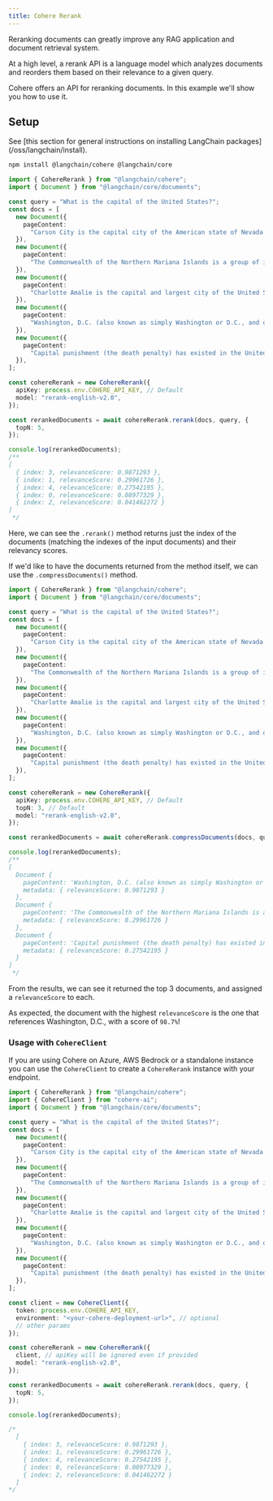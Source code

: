 ```yaml
---
title: Cohere Rerank
---
```


Reranking documents can greatly improve any RAG application and document retrieval system.

At a high level, a rerank API is a language model which analyzes documents and reorders them based on their relevance to a given query.

Cohere offers an API for reranking documents. In this example we'll show you how to use it.

## Setup

<Tip>
See [this section for general instructions on installing LangChain packages](/oss/langchain/install).
</Tip>

```bash npm
npm install @langchain/cohere @langchain/core
```

```typescript
import { CohereRerank } from "@langchain/cohere";
import { Document } from "@langchain/core/documents";

const query = "What is the capital of the United States?";
const docs = [
  new Document({
    pageContent:
      "Carson City is the capital city of the American state of Nevada. At the 2010 United States Census, Carson City had a population of 55,274.",
  }),
  new Document({
    pageContent:
      "The Commonwealth of the Northern Mariana Islands is a group of islands in the Pacific Ocean that are a political division controlled by the United States. Its capital is Saipan.",
  }),
  new Document({
    pageContent:
      "Charlotte Amalie is the capital and largest city of the United States Virgin Islands. It has about 20,000 people. The city is on the island of Saint Thomas.",
  }),
  new Document({
    pageContent:
      "Washington, D.C. (also known as simply Washington or D.C., and officially as the District of Columbia) is the capital of the United States. It is a federal district. The President of the USA and many major national government offices are in the territory. This makes it the political center of the United States of America.",
  }),
  new Document({
    pageContent:
      "Capital punishment (the death penalty) has existed in the United States since before the United States was a country. As of 2017, capital punishment is legal in 30 of the 50 states. The federal government (including the United States military) also uses capital punishment.",
  }),
];

const cohereRerank = new CohereRerank({
  apiKey: process.env.COHERE_API_KEY, // Default
  model: "rerank-english-v2.0",
});

const rerankedDocuments = await cohereRerank.rerank(docs, query, {
  topN: 5,
});

console.log(rerankedDocuments);
/**
[
  { index: 3, relevanceScore: 0.9871293 },
  { index: 1, relevanceScore: 0.29961726 },
  { index: 4, relevanceScore: 0.27542195 },
  { index: 0, relevanceScore: 0.08977329 },
  { index: 2, relevanceScore: 0.041462272 }
]
 */
```

Here, we can see the `.rerank()` method returns just the index of the documents (matching the indexes of the input documents) and their relevancy scores.

If we'd like to have the documents returned from the method itself, we can use the `.compressDocuments()` method.

```typescript
import { CohereRerank } from "@langchain/cohere";
import { Document } from "@langchain/core/documents";

const query = "What is the capital of the United States?";
const docs = [
  new Document({
    pageContent:
      "Carson City is the capital city of the American state of Nevada. At the 2010 United States Census, Carson City had a population of 55,274.",
  }),
  new Document({
    pageContent:
      "The Commonwealth of the Northern Mariana Islands is a group of islands in the Pacific Ocean that are a political division controlled by the United States. Its capital is Saipan.",
  }),
  new Document({
    pageContent:
      "Charlotte Amalie is the capital and largest city of the United States Virgin Islands. It has about 20,000 people. The city is on the island of Saint Thomas.",
  }),
  new Document({
    pageContent:
      "Washington, D.C. (also known as simply Washington or D.C., and officially as the District of Columbia) is the capital of the United States. It is a federal district. The President of the USA and many major national government offices are in the territory. This makes it the political center of the United States of America.",
  }),
  new Document({
    pageContent:
      "Capital punishment (the death penalty) has existed in the United States since before the United States was a country. As of 2017, capital punishment is legal in 30 of the 50 states. The federal government (including the United States military) also uses capital punishment.",
  }),
];

const cohereRerank = new CohereRerank({
  apiKey: process.env.COHERE_API_KEY, // Default
  topN: 3, // Default
  model: "rerank-english-v2.0",
});

const rerankedDocuments = await cohereRerank.compressDocuments(docs, query);

console.log(rerankedDocuments);
/**
[
  Document {
    pageContent: 'Washington, D.C. (also known as simply Washington or D.C., and officially as the District of Columbia) is the capital of the United States. It is a federal district. The President of the USA and many major national government offices are in the territory. This makes it the political center of the United States of America.',
    metadata: { relevanceScore: 0.9871293 }
  },
  Document {
    pageContent: 'The Commonwealth of the Northern Mariana Islands is a group of islands in the Pacific Ocean that are a political division controlled by the United States. Its capital is Saipan.',
    metadata: { relevanceScore: 0.29961726 }
  },
  Document {
    pageContent: 'Capital punishment (the death penalty) has existed in the United States since before the United States was a country. As of 2017, capital punishment is legal in 30 of the 50 states. The federal government (including the United States military) also uses capital punishment.',
    metadata: { relevanceScore: 0.27542195 }
  }
]
 */
```

From the results, we can see it returned the top 3 documents, and assigned a `relevanceScore` to each.

As expected, the document with the highest `relevanceScore` is the one that references Washington, D.C., with a score of `98.7%`!

### Usage with `CohereClient`

If you are using Cohere on Azure, AWS Bedrock or a standalone instance you can use the `CohereClient` to create a `CohereRerank` instance with your endpoint.

```typescript
import { CohereRerank } from "@langchain/cohere";
import { CohereClient } from "cohere-ai";
import { Document } from "@langchain/core/documents";

const query = "What is the capital of the United States?";
const docs = [
  new Document({
    pageContent:
      "Carson City is the capital city of the American state of Nevada. At the 2010 United States Census, Carson City had a population of 55,274.",
  }),
  new Document({
    pageContent:
      "The Commonwealth of the Northern Mariana Islands is a group of islands in the Pacific Ocean that are a political division controlled by the United States. Its capital is Saipan.",
  }),
  new Document({
    pageContent:
      "Charlotte Amalie is the capital and largest city of the United States Virgin Islands. It has about 20,000 people. The city is on the island of Saint Thomas.",
  }),
  new Document({
    pageContent:
      "Washington, D.C. (also known as simply Washington or D.C., and officially as the District of Columbia) is the capital of the United States. It is a federal district. The President of the USA and many major national government offices are in the territory. This makes it the political center of the United States of America.",
  }),
  new Document({
    pageContent:
      "Capital punishment (the death penalty) has existed in the United States since before the United States was a country. As of 2017, capital punishment is legal in 30 of the 50 states. The federal government (including the United States military) also uses capital punishment.",
  }),
];

const client = new CohereClient({
  token: process.env.COHERE_API_KEY,
  environment: "<your-cohere-deployment-url>", // optional
  // other params
});

const cohereRerank = new CohereRerank({
  client, // apiKey will be ignored even if provided
  model: "rerank-english-v2.0",
});

const rerankedDocuments = await cohereRerank.rerank(docs, query, {
  topN: 5,
});

console.log(rerankedDocuments);

/*
  [
    { index: 3, relevanceScore: 0.9871293 },
    { index: 1, relevanceScore: 0.29961726 },
    { index: 4, relevanceScore: 0.27542195 },
    { index: 0, relevanceScore: 0.08977329 },
    { index: 2, relevanceScore: 0.041462272 }
  ]
*/
```
